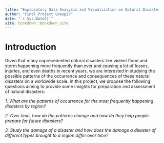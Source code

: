 ```yaml
--- 
title: "Exploratory Data Analysis and Visualization on Natural Disaster Dataset"
author: "Final Project Group27"
date: "`r Sys.Date()`"
site: bookdown::bookdown_site
---
```


# Introduction 

Given that many unprecedented natural disasters like violent flood and storm happening more frequently than ever and causing a lot of losses, injuries, and even deaths in recent years, we are interested in studying the possible patterns of the occurrence and consequences of these natural disasters on a worldwide scale. In this project, we propose the following questions aiming to provide some insights for preparation and assessment of natural disasters:

*1. What are the patterns of occurrence for the most frequently happening disasters by region?*

*2. Over time, how do the patterns change and how do they help people prepare for future disasters?*

*3. Study the damage of a disaster and how does the damage a disaster of different types brought to a region differ over time?*